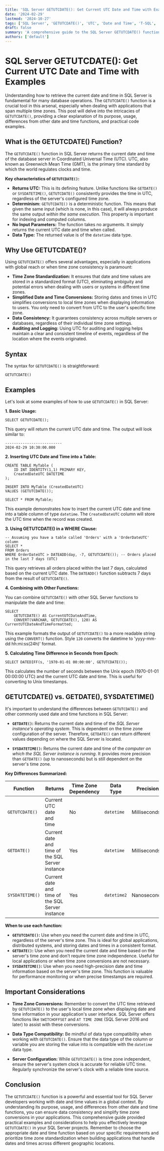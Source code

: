 ```yaml
---
title: 'SQL Server GETUTCDATE(): Get Current UTC Date and Time with Examples'
date: '2024-02-29'
lastmod: '2024-10-27'
tags: ['SQL Server', 'GETUTCDATE()', 'UTC', 'Date and Time', 'T-SQL', 'Database', 'DateTime', 'SQL']
draft: false
summary: 'A comprehensive guide to the SQL Server GETUTCDATE() function, explaining its purpose, usage, and differences from other date and time functions, complete with practical examples.'
authors: ['default']
---
```


# SQL Server GETUTCDATE(): Get Current UTC Date and Time with Examples

Understanding how to retrieve the current date and time in SQL Server is fundamental for many database operations. The `GETUTCDATE()` function is a crucial tool in this arsenal, especially when dealing with applications that span multiple time zones. This post will delve into the intricacies of `GETUTCDATE()`, providing a clear explanation of its purpose, usage, differences from other date and time functions, and practical code examples.

## What is the GETUTCDATE() Function?

The `GETUTCDATE()` function in SQL Server returns the current date and time of the database server in Coordinated Universal Time (UTC). UTC, also known as Greenwich Mean Time (GMT), is the primary time standard by which the world regulates clocks and time.

**Key characteristics of `GETUTCDATE()`:**

- **Returns UTC:** This is its defining feature. Unlike functions like `GETDATE()` or `SYSDATETIME()`, `GETUTCDATE()` consistently provides the time in UTC, regardless of the server's configured time zone.
- **Determinism:** `GETUTCDATE()` is a deterministic function. This means that given the same input (which is none, in this case), it will always produce the same output _within the same execution_. This property is important for indexing and computed columns.
- **No Input Parameters:** The function takes no arguments. It simply returns the current UTC date and time when called.
- **Data Type:** The returned value is of the `datetime` data type.

## Why Use GETUTCDATE()?

Using `GETUTCDATE()` offers several advantages, especially in applications with global reach or when time zone consistency is paramount:

- **Time Zone Standardization:** It ensures that date and time values are stored in a standardized format (UTC), eliminating ambiguity and potential errors when dealing with users or systems in different time zones.
- **Simplified Date and Time Conversions:** Storing dates and times in UTC simplifies conversions to local time zones when displaying information to users. You only need to convert from UTC to the user's specific time zone.
- **Data Consistency:** It guarantees consistency across multiple servers or databases, regardless of their individual time zone settings.
- **Auditing and Logging:** Using UTC for auditing and logging helps maintain a clear and consistent timeline of events, regardless of the location where the events originated.

## Syntax

The syntax for `GETUTCDATE()` is straightforward:

```plaintext
GETUTCDATE()
```

## Examples

Let's look at some examples of how to use `GETUTCDATE()` in SQL Server:

**1. Basic Usage:**

```plaintext
SELECT GETUTCDATE();
```

This query will return the current UTC date and time. The output will look similar to:

```
--------------------------
2024-02-29 10:30:00.000
```

**2. Inserting UTC Date and Time into a Table:**

```plaintext
CREATE TABLE MyTable (
    ID INT IDENTITY(1,1) PRIMARY KEY,
    CreatedDateUTC DATETIME
);

INSERT INTO MyTable (CreatedDateUTC)
VALUES (GETUTCDATE());

SELECT * FROM MyTable;
```

This example demonstrates how to insert the current UTC date and time into a table column of type `datetime`. The `CreatedDateUTC` column will store the UTC time when the record was created.

**3. Using GETUTCDATE() in a WHERE Clause:**

```plaintext
-- Assuming you have a table called 'Orders' with a 'OrderDateUTC' column
SELECT *
FROM Orders
WHERE OrderDateUTC > DATEADD(day, -7, GETUTCDATE()); -- Orders placed in the last 7 days (UTC)
```

This query retrieves all orders placed within the last 7 days, calculated based on the current UTC date. The `DATEADD()` function subtracts 7 days from the result of `GETUTCDATE()`.

**4. Combining with Other Functions:**

You can combine `GETUTCDATE()` with other SQL Server functions to manipulate the date and time:

```plaintext
SELECT
    GETUTCDATE() AS CurrentUTCDateAndTime,
    CONVERT(VARCHAR, GETUTCDATE(), 120) AS CurrentUTCDateAndTimeFormatted;
```

This example formats the output of `GETUTCDATE()` to a more readable string using the `CONVERT()` function. Style `120` converts the datetime to 'yyyy-mm-dd hh:mi:ss(24h)' format.

**5. Calculating Time Difference in Seconds from Epoch:**

```plaintext
SELECT DATEDIFF(s, '1970-01-01 00:00:00', GETUTCDATE());
```

This calculates the number of seconds between the Unix epoch (1970-01-01 00:00:00 UTC) and the current UTC date and time. This is useful for converting to Unix timestamps.

## GETUTCDATE() vs. GETDATE(), SYSDATETIME()

It's important to understand the differences between `GETUTCDATE()` and other commonly used date and time functions in SQL Server:

- **`GETDATE()`:** Returns the current date and time of the _SQL Server instance's operating system_. This is dependent on the time zone configuration of the server. Therefore, `GETDATE()` can return different values depending on where the SQL Server is located.

- **`SYSDATETIME()`:** Returns the current date and time of the _computer on which the SQL Server instance is running_. It provides more precision than `GETDATE()` (up to nanoseconds) but is still dependent on the server's time zone.

**Key Differences Summarized:**

| Function        | Returns                                          | Time Zone Dependency | Data Type   | Precision    |
| --------------- | ------------------------------------------------ | -------------------- | ----------- | ------------ |
| `GETUTCDATE()`  | Current UTC date and time                        | No                   | `datetime`  | Milliseconds |
| `GETDATE()`     | Current date and time of the SQL Server instance | Yes                  | `datetime`  | Milliseconds |
| `SYSDATETIME()` | Current date and time of the SQL Server instance | Yes                  | `datetime2` | Nanoseconds  |

**When to use each function:**

- **`GETUTCDATE()`:** Use when you need the current date and time in UTC, regardless of the server's time zone. This is ideal for global applications, distributed systems, and storing dates and times in a consistent format.
- **`GETDATE()`:** Use when you need the current date and time based on the server's time zone and don't require time zone independence. Useful for local applications or when time zone conversions are not necessary.
- **`SYSDATETIME()`:** Use when you need high-precision date and time information based on the server's time zone. This function is valuable for performance monitoring or when precise timestamps are required.

## Important Considerations

- **Time Zone Conversions:** Remember to convert the UTC time retrieved by `GETUTCDATE()` to the user's local time zone when displaying date and time information in your application's user interface. SQL Server offers functions like `SWITCHOFFSET` and `AT TIME ZONE` (SQL Server 2016 and later) to assist with these conversions.

- **Data Type Compatibility:** Be mindful of data type compatibility when working with `GETUTCDATE()`. Ensure that the data type of the column or variable you are storing the value into is compatible with the `datetime` data type.

- **Server Configuration:** While `GETUTCDATE()` is time zone independent, ensure the server's system clock is accurate for reliable UTC time. Regularly synchronize the server's clock with a reliable time source.

## Conclusion

The `GETUTCDATE()` function is a powerful and essential tool for SQL Server developers working with date and time values in a global context. By understanding its purpose, usage, and differences from other date and time functions, you can ensure data consistency and simplify time zone conversions in your applications. This comprehensive guide provided practical examples and considerations to help you effectively leverage `GETUTCDATE()` in your SQL Server projects. Remember to choose the appropriate date and time function based on your specific requirements and prioritize time zone standardization when building applications that handle dates and times across different geographic locations.
